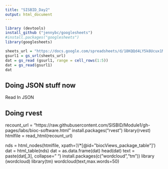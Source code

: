```yaml
---
title: "SISBID_Day2"
output: html_document
---
```


```r
library (devtools)
install_github ("jennybc/googlesheets")
#install.packages("googlesheets")
library(googlesheets)
```

```r
sheets_url = "https://docs.google.com/spreadsheets/d/18KQQd4LY5k8Ucux1MvWCsQGQJlvd0ECTnn-3ixdOKFM/pubhtml"
gsurl1 = gs_url(sheets_url)
dat = gs_read (gsurl1, range = cell_rows(1:5))
dat = gs_read(gsurl1)
dat
```


## Doing JSON stuff now

Read In JSON

## Doing rvest

recount_url = "https://raw.githubusercontent.com/SISBID/Module1/gh-pages/labs/bioc-software.html"
install.packages("rvest")
library(rvest)
htmlfile = read_html(recount_url)


nds = html_nodes(htmlfile, xpath='//*[@id="biocViews_package_table"]')
dat = html_table(nds)
dat = as.data.frame(dat)
head(dat)
text = paste(dat[,3], collapse=" ")
install.packages(c("wordcloud","tm"))
library (wordcloud)
library(tm)
wordcloud(text,max.words=50)

